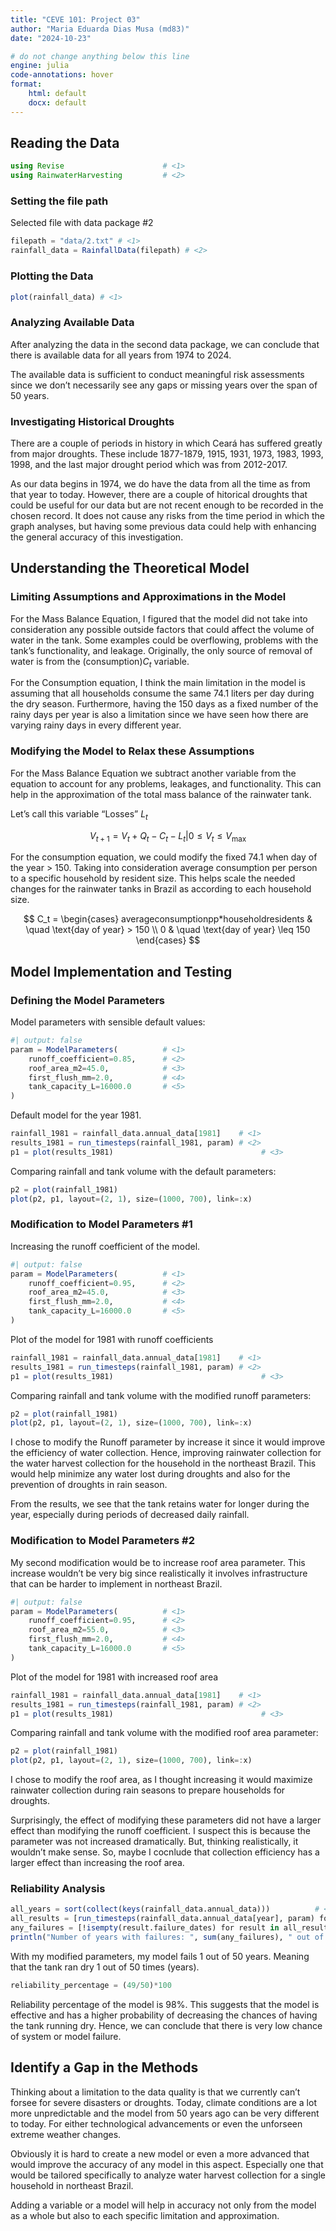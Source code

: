 ```yaml
---
title: "CEVE 101: Project 03"
author: "Maria Eduarda Dias Musa (md83)"
date: "2024-10-23"

# do not change anything below this line
engine: julia
code-annotations: hover
format:
    html: default
    docx: default
---
```


## Reading the Data 

```julia
using Revise                      # <1>
using RainwaterHarvesting         # <2>
```


### Setting the file path

Selected file with data package #2

```julia
filepath = "data/2.txt" # <1>   
rainfall_data = RainfallData(filepath) # <2>
```

### Plotting the Data

```julia
plot(rainfall_data) # <1>
```


### Analyzing Available Data

After analyzing the data in the second data package, we can conclude that there is available data for all years from 1974 to 2024.

The available data is sufficient to conduct meaningful risk assessments since we don't necessarily see any gaps or missing years over the span of 50 years.

### Investigating Historical Droughts  

There are a couple of periods in history in which Ceará has suffered greatly from major droughts. These include 1877-1879, 1915, 1931, 1973, 1983, 1993, 1998, and the last major drought period which was from 2012-2017. 

As our data begins in 1974, we do have the data from all the time as from that year to today. However, there are a couple of hitorical droughts that could be useful for our data but are not recent enough to be recorded in the chosen record. It does not cause any risks from the time period in which the graph analyses, but having some previous data could help with enhancing the general accuracy of this investigation. 

## Understanding the Theoretical Model

### Limiting Assumptions and Approximations in the Model

For the Mass Balance Equation, I figured that the model did not take into consideration any possible outside factors that could affect the volume of water in the tank. Some examples could be overflowing, problems with the tank's functionality, and leakage. Originally, the only source of removal of water is from the (consumption)$C_t$ variable. 

For the Consumption equation, I think the main limitation in the model is assuming that all households consume the same 74.1 liters per day during the dry season. Furthermore, having the 150 days as a fixed number of the rainy days per year is also a limitation since we have seen how there are varying rainy days in every different year. 


### Modifying the Model to Relax these Assumptions

For the Mass Balance Equation we subtract another variable from the equation to account for any problems, leakages, and functionality. This can help in the approximation of the total mass balance of the rainwater tank.

Let's call this variable "Losses"
$L_t$

$$
V_{t+1} = V_t + Q_t - C_t - L_t| 0 \leq V_t \leq V_\text{max}
$$


For the consumption equation, we could modify the fixed 74.1 when day of the year > 150. Taking into consideration average consumption per person to a specific household by resident size. This helps scale the needed changes for the rainwater tanks in Brazil as according to each household size. 

$$
C_t = \begin{cases}
    averageconsumptionpp*householdresidents & \quad \text{day of year} > 150 \\
    0 & \quad \text{day of year} \leq 150
\end{cases}
$$


## Model Implementation and Testing

### Defining the Model Parameters

Model parameters with sensible default values:

```julia
#| output: false
param = ModelParameters(          # <1>
    runoff_coefficient=0.85,      # <2>
    roof_area_m2=45.0,            # <3>
    first_flush_mm=2.0,           # <4>
    tank_capacity_L=16000.0       # <5>
)
```

Default model for the year 1981.

```julia
rainfall_1981 = rainfall_data.annual_data[1981]    # <1>
results_1981 = run_timesteps(rainfall_1981, param) # <2>
p1 = plot(results_1981)                                 # <3>
```

Comparing rainfall and tank volume with the default parameters:

```julia
p2 = plot(rainfall_1981)
plot(p2, p1, layout=(2, 1), size=(1000, 700), link=:x)
```


### Modification to Model Parameters #1

Increasing the runoff coefficient of the model.

```julia
#| output: false
param = ModelParameters(          # <1>
    runoff_coefficient=0.95,      # <2>
    roof_area_m2=45.0,            # <3>
    first_flush_mm=2.0,           # <4>
    tank_capacity_L=16000.0       # <5>
)
```

Plot of the model for 1981 with runoff coefficients 

```julia
rainfall_1981 = rainfall_data.annual_data[1981]    # <1>
results_1981 = run_timesteps(rainfall_1981, param) # <2>
p1 = plot(results_1981)                                 # <3>
```

Comparing rainfall and tank volume with the modified runoff parameters:
```julia
p2 = plot(rainfall_1981)
plot(p2, p1, layout=(2, 1), size=(1000, 700), link=:x)
```

I chose to modify the Runoff parameter by increase it since it would improve the efficiency of water collection. Hence, improving rainwater collection for the water harvest collection for the household in the northeast Brazil. This would help minimize any water lost during droughts and also for the prevention of droughts in rain season. 

From the results, we see that the tank retains water for longer during the year, especially during periods of decreased daily rainfall. 


### Modification to Model Parameters #2

My second modification would be to increase roof area parameter. This increase wouldn't be very big since realistically it involves infrastructure that can be harder to implement in northeast Brazil.

```julia
#| output: false
param = ModelParameters(          # <1>
    runoff_coefficient=0.95,      # <2>
    roof_area_m2=55.0,            # <3>
    first_flush_mm=2.0,           # <4>
    tank_capacity_L=16000.0       # <5>
)
```

Plot of the model for 1981 with increased roof area 

```julia
rainfall_1981 = rainfall_data.annual_data[1981]    # <1>
results_1981 = run_timesteps(rainfall_1981, param) # <2>
p1 = plot(results_1981)                                 # <3>
```

Comparing rainfall and tank volume with the modified roof area parameter:
```julia
p2 = plot(rainfall_1981)
plot(p2, p1, layout=(2, 1), size=(1000, 700), link=:x)
```

I chose to modify the roof area, as I thought increasing it would maximize rainwater collection during rain seasons to prepare households for droughts. 

Surprisingly, the effect of modifying these parameters did not have a larger effect than modifying the runoff coefficient. I suspect this is because the parameter was not increased dramatically. But, thinking realistically, it wouldn't make sense. So, maybe I cocnlude that collection efficiency has a larger effect than increasing the roof area. 

### Reliability Analysis

```julia
all_years = sort(collect(keys(rainfall_data.annual_data)))          # <1>
all_results = [run_timesteps(rainfall_data.annual_data[year], param) for year in all_years]   # <2>
any_failures = [!isempty(result.failure_dates) for result in all_results]  # <3>
println("Number of years with failures: ", sum(any_failures), " out of ", length(all_years))  # <4>
```

With my modified parameters, my model fails 1 out of 50 years. Meaning that the tank ran dry 1 out of 50 times (years). 

```julia
reliability_percentage = (49/50)*100
```

Reliability percentage of the model is 98%. This suggests that the model is effective and has a higher probability of decreasing the chances of having the tank running dry. Hence, we can conclude that there is very low chance of system or model failure. 

## Identify a Gap in the Methods

Thinking about a limitation to the data quality is that we currently can't forsee for severe disasters or  droughts. Today, climate conditions are a lot more unpredictable and the model from 50 years ago can be very different to today. For either technological advancements or even the unforseen extreme weather changes. 

Obviously it is hard to create a new model or even a more advanced that would improve the accuracy of any model in this aspect. Especially one that would be tailored specifically to analyze water harvest collection for a single household in northeast Brazil. 

Adding a variable or a model will help in accuracy not only from the model as a whole but also to each specific limitation and approximation. 
